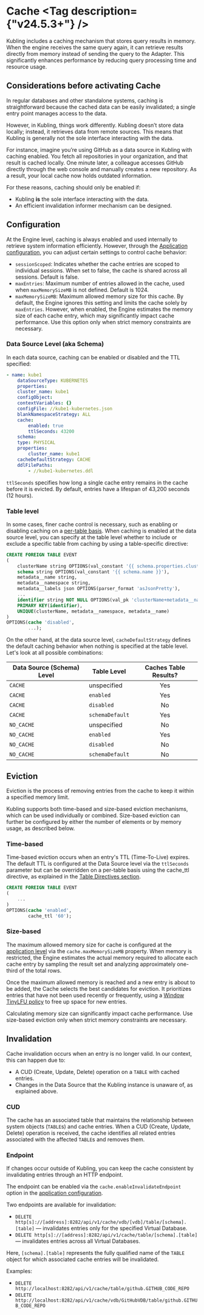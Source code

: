 
# Cache <Tag description={"v24.5.3+"} />

Kubling includes a caching mechanism that stores query results in memory. 
When the engine receives the same query again, it can retrieve results directly from memory instead of sending the query to the Adapter. 
This significantly enhances performance by reducing query processing time and resource usage.

## Considerations before activating Cache

In regular databases and other standalone systems, caching is straightforward because the cached data can be easily invalidated; 
a single entry point manages access to the data.

However, in Kubling, things work differently. Kubling doesn’t store data locally; instead, it retrieves data from remote sources. 
This means that Kubling is generally not the sole interface interacting with the data.

For instance, imagine you’re using GitHub as a data source in Kubling with caching enabled. 
You fetch all repositories in your organization, and that result is cached locally. One minute later, 
a colleague accesses GitHub directly through the web console and manually creates a new repository. As a result, your local cache now holds outdated information.

For these reasons, caching should only be enabled if:
- Kubling **is** the sole interface interacting with the data.
- An efficient invalidation informer mechanism can be designed.

## Configuration
At the Engine level, caching is always enabled and used internally to retrieve system information efficiently.
However, through the [Application configuration](/schemas#main-application-configuration), 
you can adjust certain settings to control cache behavior:

- `sessionScoped`: Indicates whether the cache entries are scoped to individual sessions. When set to false, the cache is shared across all sessions. Default is false.
- `maxEntries`: Maximum number of entries allowed in the cache, used when `maxMemorySizeMB` is not defined. Default is 1024.
- `maxMemorySizeMB`: Maximum allowed memory size for this cache. By default, the Engine ignores this setting and limits the cache solely by `maxEntries`. 
However, when enabled, the Engine estimates the memory size of each cache entry, which may significantly impact cache performance. 
Use this option only when strict memory constraints are necessary.

### Data Source Level (aka Schema)
In each data source, caching can be enabled or disabled and the TTL specified:
```yaml
- name: kube1
    dataSourceType: KUBERNETES
    properties:
    cluster_name: kube1
    configObject:
    contextVariables: {}
    configFile: //kube1-kubernetes.json
    blankNamespaceStrategy: ALL
    cache:
        enabled: true
        ttlSeconds: 43200
    schema:
    type: PHYSICAL
    properties:
        cluster_name: kube1
    cacheDefaultStrategy: CACHE
    ddlFilePaths:
        - //kube1-kubernetes.ddl
```

`ttlSeconds` specifies how long a single cache entry remains in the cache before it is evicted. By default, entries have a lifespan of 43,200 seconds (12 hours).

### Table level

In some cases, finer cache control is necessary, such as enabling or disabling caching on a [per-table basis](/Engine/DDL#table-directives). 
When caching is enabled at the data source level, you can specify at the table level whether to include or exclude a specific table from caching 
by using a table-specific directive:

```sql
CREATE FOREIGN TABLE EVENT
(
    clusterName string OPTIONS(val_constant '{{ schema.properties.cluster_name }}'),
    schema string OPTIONS(val_constant '{{ schema.name }}'),
    metadata__name string,
    metadata__namespace string,
    metadata__labels json OPTIONS(parser_format 'asJsonPretty'),
    ...
    identifier string NOT NULL OPTIONS(val_pk 'clusterName+metadata__namespace+metadata__name' ),
    PRIMARY KEY(identifier),
    UNIQUE(clusterName, metadata__namespace, metadata__name)
)
OPTIONS(cache 'disabled',
        ...);
```

On the other hand, at the data source level, `cacheDefaultStrategy` defines the default caching behavior when nothing is specified at the table level. 
Let's look at all possible combinations:

| Data Source (Schema) Level | Table Level     | Caches Table Results? |
|----------------------------|-----------------|:---------------------:|
| `CACHE`                    | unspecified     |          Yes          |
| `CACHE`                    | `enabled`       |          Yes          |
| `CACHE`                    | `disabled`      |          No           |
| `CACHE`                    | `schemaDefault` |          Yes          |
| `NO_CACHE`                 | unspecified     |          No           |
| `NO_CACHE`                 | `enabled`       |          Yes          |
| `NO_CACHE`                 | `disabled`      |          No           |
| `NO_CACHE`                 | `schemaDefault` |          No           |

## Eviction
Eviction is the process of removing entries from the cache to keep it within a specified memory limit.

Kubling supports both time-based and size-based eviction mechanisms, which can be used individually or combined. 
Size-based eviction can further be configured by either the number of elements or by memory usage, as described below.

### Time-based
Time-based eviction occurs when an entry's TTL (Time-To-Live) expires. 
The default TTL is configured at the Data Source level via the `ttlSeconds` parameter but can be overridden on a per-table basis using the cache_ttl directive, 
as explained in the [Table Directives section](/Engine/DDL#table-directives).

```sql
CREATE FOREIGN TABLE EVENT
(
    ...
)
OPTIONS(cache 'enabled',
        cache_ttl '60');
```

### Size-based

The maximum allowed memory size for cache is configured at the [application level](/schemas#main-application-configuration) via the `cache.maxMemorySizeMB` property. 
When memory is restricted, the Engine estimates the actual memory required to allocate each cache entry 
by sampling the result set and analyzing approximately one-third of the total rows.

Once the maximum allowed memory is reached and a new entry is about to be added, the Cache selects the best candidates for eviction. 
It prioritizes entries that have not been used recently or frequently, using a [Window TinyLFU policy](https://arxiv.org/pdf/1512.00727) 
to free up space for new entries.

<Callout type="warning">
  Calculating memory size can significantly impact cache performance. Use size-based eviction only when strict memory constraints are necessary.
</Callout>

## Invalidation

Cache invalidation occurs when an entry is no longer valid. In our context, this can happen due to:
- A CUD (Create, Update, Delete) operation on a `TABLE` with cached entries.
- Changes in the Data Source that the Kubling instance is unaware of, as explained above.

### CUD
The cache has an associated table that maintains the relationship between system objects (`TABLE`s) and cache entries. 
When a CUD (Create, Update, Delete) operation is received, the cache identifies all related entries associated with the affected `TABLE`s and removes them.

### Endpoint
If changes occur outside of Kubling, you can keep the cache consistent by invalidating entries through an HTTP endpoint.

The endpoint can be enabled via the `cache.enableInvalidateEndpoint` option in the [application configuration](/schemas#main-application-configuration).

Two endpoints are available for invalidation:
- `DELETE http[s]://[address]:8282/api/v1/cache/vdb/[vdb]/table/[schema].[table]` — invalidates entries only for the specified Virtual Database.
- `DELETE http[s]://[address]:8282/api/v1/cache/table/[schema].[table]` — invalidates entries across all Virtual Databases.

Here, `[schema].[table]` represents the fully qualified name of the `TABLE` object for which associated cache entries will be invalidated.

Examples:
- `DELETE http://localhost:8282/api/v1/cache/table/github.GITHUB_CODE_REPO`
- `DELETE http://localhost:8282/api/v1/cache/vdb/GitHubVDB/table/github.GITHUB_CODE_REPO`